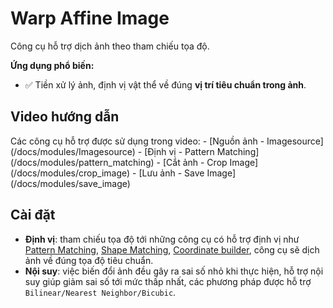 # Warp Affine Image

Công cụ hỗ trợ dịch ảnh theo tham chiếu tọa độ.

**Ứng dụng phổ biến:**
- :white_check_mark: Tiền xử lý ảnh, định vị vật thể về đúng **vị trí tiêu chuẩn trong ảnh**.

## Video hướng dẫn
<VideoPlayer url='/videos/warp_affine/warp_affine.mp4' youtubeUrl='https://www.youtube.com/watch?v=rBsqT1Fj-Gg' />
Các công cụ hỗ trợ được sử dụng trong video:
-   [Nguồn ảnh - Imagesource](/docs/modules/Imagesource)
-   [Định vị - Pattern Matching](/docs/modules/pattern_matching)
-   [Cắt ảnh - Crop Image](/docs/modules/crop_image)
-   [Lưu ảnh - Save Image](/docs/modules/save_image)

## Cài đặt

-   **Định vị**: tham chiếu tọa độ tới những công cụ có hỗ trợ định vị như [Pattern Matching](/docs/modules/pattern_matching), [Shape Matching](/docs/modules/shape_matching), [Coordinate builder](/docs/modules/coordinate_builder), công cụ sẽ dịch ảnh về đúng tọa độ tiêu chuẩn.
-   **Nội suy**: việc biến đổi ảnh đều gây ra sai số nhỏ khi thực hiện, hỗ trợ nội suy giúp giảm sai số tới mức thấp nhất, các phương pháp được hỗ trợ `Bilinear/Nearest Neighbor/Bicubic`.